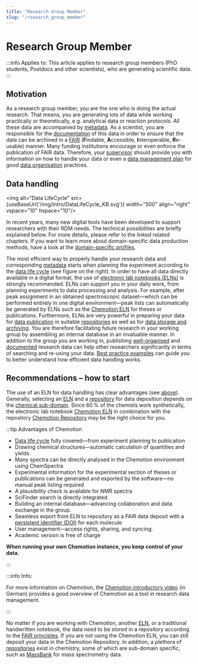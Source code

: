 ```yaml
---
title: "Research Group Member"
slug: "/research_group_member"
---
```


# Research Group Member


:::info Applies to:
This article applies to research group members (PhD students, Postdocs and other scientists), who are generating scientific data.
:::

## Motivation

As a research group member, you are the one who is doing the actual research. That means, you are generating lots of data while working practically or theoretically, e.g. analytical data or reaction protocols. All these data are accompanied by [metadata](/docs/metadata). As a scientist, you are responsible for the [documentation](/docs/data_documentation) of this data in order to ensure that the data can be archived in a [FAIR](/docs/fair) (**F**indable, **A**ccessible, **I**nteroperable, **R**e-usable) manner. Many funding institutions encourage or even enforce the publication of FAIR data. Therefore, your [supervisor](/docs/research_group_leader) should provide you with information on how to handle your data or even a [data management plan](/docs/dmp) for good [data organisation](/docs/data_organisation) practices.

## Data handling

<img alt="Data LifeCycle" src={useBaseUrl('/img/Intro/DataLifeCycle_KB.svg')} width="500" align="right" vspace="10" hspace="10"/>

In recent years, many new digital tools have been developed to support researchers with their RDM needs. The technical possibilities are briefly explained below. For more details, please refer to the linked related chapters. If you want to learn more about domain-specific data production methods, have a look at the [domain-specific profiles](/docs/guide).

The most efficient way to properly handle your research data and corresponding [metadata](/docs/metadata) starts when planning the experiment according to the [data life cycle](/docs/data_life_cycle) (see figure on the right). In order to have all data directly available in a digital format, the use of [electronic lab notebooks (ELNs)](/docs/eln) is strongly recommended. ELNs can support you in your daily work, from planning experiments to data processing and analysis. For example, after peak assignment in an obtained spectroscopic dataset—which can be performed entirely in one digital environment—peak lists can automatically be generated by ELNs such as the [Chemotion ELN](https://eln.chemotion.net/home) for theses or publications. Furthermore, ELNs are very powerful in preparing your data for [data publication](/docs/data_publication) in suitable [repositories](/docs/repositories) as well as for [data storage and archiving](/docs/data_storage). You are therefore facilitating future research in your working group by assembling an internal database in an invaluable manner. In addition to the group you are working in, publishing [well-organised](/docs/data_organisation) and [documented](/docs/data_documentation) research data can help other researchers significantly in terms of searching and re-using your data. [Best practice examples](/docs/best_practice) can guide you to better understand how efficient data handling works.

## Recommendations – how to start

The use of an ELN for data handling has clear advantages (see [above](#data-handling)). Generally, selecting an [ELN](/docs/eln) and a [repository](/docs/repositories) for data deposition depends on the [chemical sub-domain](/docs/guide). Since 60 % of the chemists work synthetically, the electronic lab notebook [Chemotion ELN](https://www.chemotion.net/chemotionsaurus/) in combination with the repository [Chemotion Repository](https://www.chemotion-repository.net/welcome) may be the right choice for you. 

:::tip Advantages of Chemotion

- [Data life cycle](/docs/data_life_cycle) fully covered—from experiment planning to publication
- Drawing chemical structures—automatic calculation of quantities and yields
- Many spectra can be directly analysed in the Chemotion environment using ChemSpectra
- Experimental information for the experimental section of theses or publications can be generated and exported by the software—no manual peak listing required
- A plausibility check is available for NMR spectra
- SciFinder search is directly integrated
- Building an internal database—advancing collaboration and data exchange in the group.
- Seamless export from ELN to repository as a FAIR data deposit with a [persistent identifier (DOI)](/docs/pid) for each molecule
- User management—access rights, sharing, and syncing.
- Academic version is free of charge

**When running your own Chemotion instance, you keep control of your data.**

:::

:::info Info:

For more information on Chemotion, the [Chemotion introductory video](https://www.youtube.com/watch?v=tZHaP6DW-Dw) (in German) provides a good overview of Chemotion as a tool in research data management. 

:::

No matter if you are working with Chemotion, another [ELN](/docs/eln), or a traditional handwritten notebook, the data need to be stored in a repository according to the [FAIR principles](/docs/fair). If you are not using the Chemotion ELN, you can still deposit your data in the Chemotion Repository. In addition, a plethora of [repositories](/docs/repositories) exist in chemistry, some of which are sub-domain specific, such as [MassBank](https://massbank.eu/MassBank/) for mass spectrometry data.
